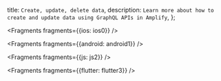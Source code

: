  title: `Create, update, delete data`,
  description: `Learn more about how to create and update data using GraphQL APIs in Amplify`,
};


<Fragments fragments={{ios: ios0}} />


<Fragments fragments={{android: android1}} />


<Fragments fragments={{js: js2}} />


<Fragments fragments={{flutter: flutter3}} />
